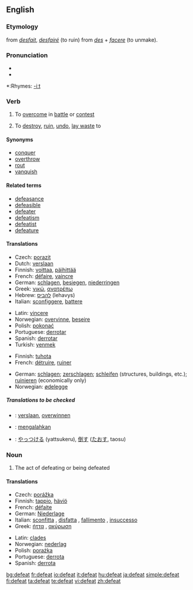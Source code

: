 ==English==

===Etymology===
from {{OF.}} ''[[desfait]]'', ''[[desfairé]]'' (to ruin) from {{L.}} ''[[des]]'' + ''[[facere]]'' (to unmake).

===Pronunciation===
*{{IPA|/dɪ'fiːt/}}
*{{audio|en-us-defeat.ogg|Audio (US)}}

*:Rhymes: [[Rhymes:English:-iːt|-iːt]]

===Verb===
{{en-verb}}

# {{transitive}} To [[overcome]] in [[battle]] or [[contest]]
# {{transitive}} To [[destroy]], [[ruin]], [[undo]], [[lay waste]] to

====Synonyms====
*[[conquer]]
*[[overthrow]]
*[[rout]]
*[[vanquish]]

====Related terms====
*[[defeasance]]
*[[defeasible]]
*[[defeater]]
*[[defeatism]]
*[[defeatist]]
*[[defeature]]

====Translations====
{{trans-top|to overcome in battle or contest}}
*Czech: [[porazit]]
*Dutch: [[verslaan]]
*Finnish: [[voittaa]], [[päihittää]]
*French: [[défaire]], [[vaincre]]
*German: [[schlagen]], [[besiegen]], [[niederringen]]
*Greek: [[νικώ]], [[ανατρέπω]]
*Hebrew: [[להביס]] (lehavys)
*Italian: [[sconfiggere]], [[battere]]
{{trans-mid}}
*Latin: [[vincere]]
*Norwegian: [[overvinne]], [[beseire]]
*Polish: [[pokonać]]
*Portuguese: [[derrotar]]
*Spanish: [[derrotar]]
*Turkish: [[yenmek]]
{{trans-bottom}}

{{trans-top|to destroy}}
*Finnish: [[tuhota]]
*French: [[détruire]], [[ruiner]]
{{trans-mid}}
*German: [[schlagen]]; [[zerschlagen]]; [[schleifen]] (structures, buildings, etc.); [[ruinieren]] (economically only)
*Norwegian: [[ødelegge]]
{{trans-bottom}}

=====Translations to be checked=====
{{checktrans}}

*{{ttbc|Dutch}}: [[verslaan]], [[overwinnen]]
*{{ttbc|Indonesian}}: [[mengalahkan]]
*{{ttbc|Japanese}}: [[やっつける]] (yattsukeru), [[倒す]] ([[たおす]], taosu)

===Noun===
{{en-noun}}

# The act of defeating or being defeated

====Translations====
{{trans-top|the act of defeating or being defeated}}
*Czech: [[porážka]] {{f}}
*Finnish: [[tappio]], [[häviö]]
*French: [[défaite]] {{f}}
*German: [[Niederlage]] {{f}}
*Italian: [[sconfitta]] {{f}}, [[disfatta]] {{f}}, [[fallimento]] {{m}}, [[insuccesso]] {{m}}
*Greek: [[ήττα]] {{f}}, [[ακύρωση]] {{f}}
{{trans-mid}}
*Latin: [[clades]] {{f}}
*Norwegian: [[nederlag]]
*Polish: [[porażka]] {{f}}
*Portuguese: [[derrota]] {{f}}
*Spanish: [[derrota]] {{f}}
{{trans-bottom}}

[[bg:defeat]]
[[fr:defeat]]
[[io:defeat]]
[[it:defeat]]
[[hu:defeat]]
[[ja:defeat]]
[[simple:defeat]]
[[fi:defeat]]
[[ta:defeat]]
[[te:defeat]]
[[vi:defeat]]
[[zh:defeat]]